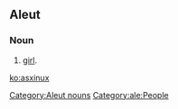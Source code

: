 ==Aleut==

===Noun===
{{head|ale|nouns}}

# [[girl]].

[[Category:Aleut nouns]]
[[Category:ale:People]]

[[ko:asxinux]]